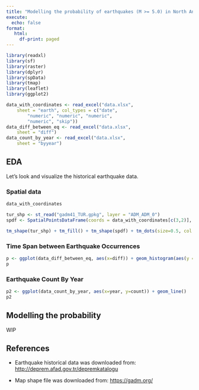 ```yaml
---
title: "Modelling the probability of earthquakes (M >= 5.0) in North Anatolian Fault Zone"
execute:
  echo: false
format: 
   html:
     df-print: paged
---
```


```r
library(readxl)
library(sf)
library(raster)
library(dplyr)
library(spData)
library(tmap)    
library(leaflet)
library(ggplot2)
```

```r
data_with_coordinates <- read_excel("data.xlsx", 
    sheet = "earth", col_types = c("date", 
        "numeric", "numeric", "numeric", 
        "numeric", "skip"))
data_diff_between_eq <- read_excel("data.xlsx", 
    sheet = "diff")
data_count_by_year <- read_excel("data.xlsx", 
    sheet = "byyear")
```

## EDA

Let's look and visualize the historical earthquake data.

### Spatial data

```r
data_with_coordinates
```

```r
tur_shp <- st_read("gadm41_TUR.gpkg", layer = "ADM_ADM_0")
spdf <- SpatialPointsDataFrame(coords = data_with_coordinates[c(3,2)], data = data_with_coordinates)

tm_shape(tur_shp) + tm_fill() + tm_shape(spdf) + tm_dots(size=0.5, col = "magnitude", alpha=0.4)
```

### Time Span between Earthquake Occurrences

```r
p <- ggplot(data_diff_between_eq, aes(x=diff)) + geom_histogram(aes(y = ..density..)) + geom_density()
p
```

### Earthquake Count By Year

```r
p2 <- ggplot(data_count_by_year, aes(x=year, y=count)) + geom_line()
p2
```

## Modelling the probability

WIP

## References

-   Earthquake historical data was downloaded from: <http://deprem.afad.gov.tr/depremkatalogu>

-   Map shape file was downloaded from: <https://gadm.org/>
